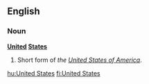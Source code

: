 ==English==

===Noun===
'''[[united|United]] [[states|States]]'''

#Short form of ''the [[United States of America]]''.


[[hu:United States]]
[[fi:United States]]